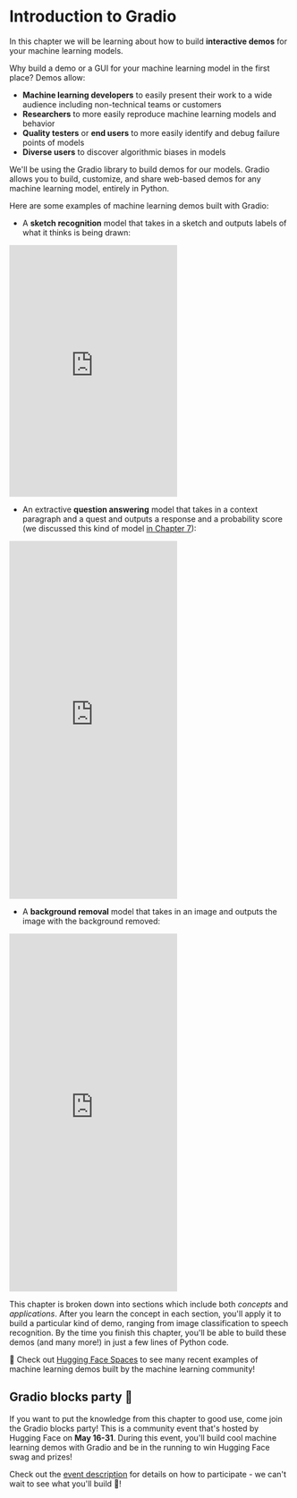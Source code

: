 # Introduction to Gradio

In this chapter we will be learning about how to build **interactive demos** for your machine learning models.

Why build a demo or a GUI for your machine learning model in the first place? Demos allow:

- **Machine learning developers** to easily present their work to a wide audience including non-technical teams or customers
- **Researchers** to more easily reproduce machine learning models and behavior
- **Quality testers** or **end users** to more easily identify and debug failure points of models
- **Diverse users** to discover algorithmic biases in models

We'll be using the Gradio library to build demos for our models. Gradio allows you to build, customize, and share web-based demos for any machine learning model, entirely in Python.

Here are some examples of machine learning demos built with Gradio:

* A **sketch recognition** model that takes in a sketch and outputs labels of what it thinks is being drawn:

<iframe src="https://hf.space/gradioiframe/course-demos/draw2/+" frameBorder="0" height="450" title="Gradio app" class="container p-0 flex-grow space-iframe" allow="accelerometer; ambient-light-sensor; autoplay; battery; camera; document-domain; encrypted-media; fullscreen; geolocation; gyroscope; layout-animations; legacy-image-formats; magnetometer; microphone; midi; oversized-images; payment; picture-in-picture; publickey-credentials-get; sync-xhr; usb; vr ; wake-lock; xr-spatial-tracking" sandbox="allow-forms allow-modals allow-popups allow-popups-to-escape-sandbox allow-same-origin allow-scripts allow-downloads"></iframe>

* An extractive **question answering** model that takes in a context paragraph and a quest and outputs a response and a probability score (we discussed this kind of model [in Chapter 7](/course/chapter7/7)):

<iframe src="https://hf.space/gradioiframe/course-demos/question-answering-simple/+" frameBorder="0" height="640" title="Gradio app" class="container p-0 flex-grow space-iframe" allow="accelerometer; ambient-light-sensor; autoplay; battery; camera; document-domain; encrypted-media; fullscreen; geolocation; gyroscope; layout-animations; legacy-image-formats; magnetometer; microphone; midi; oversized-images; payment; picture-in-picture; publickey-credentials-get; sync-xhr; usb; vr ; wake-lock; xr-spatial-tracking" sandbox="allow-forms allow-modals allow-popups allow-popups-to-escape-sandbox allow-same-origin allow-scripts allow-downloads"></iframe>

* A **background removal** model that takes in an image and outputs the image with the background removed:

<iframe src="https://hf.space/gradioiframe/course-demos/remove-bg-original/+" frameBorder="0" height="640" title="Gradio app" class="container p-0 flex-grow space-iframe" allow="accelerometer; ambient-light-sensor; autoplay; battery; camera; document-domain; encrypted-media; fullscreen; geolocation; gyroscope; layout-animations; legacy-image-formats; magnetometer; microphone; midi; oversized-images; payment; picture-in-picture; publickey-credentials-get; sync-xhr; usb; vr ; wake-lock; xr-spatial-tracking" sandbox="allow-forms allow-modals allow-popups allow-popups-to-escape-sandbox allow-same-origin allow-scripts allow-downloads"></iframe>

This chapter is broken down into sections which include both _concepts_ and _applications_. After you learn the concept in each section, you'll apply it to build a particular kind of demo, ranging from image classification to speech recognition. By the time you finish this chapter, you'll be able to build these demos (and many more!) in just a few lines of Python code.

<Tip>
👀 Check out <a href="https://huggingface.co/spaces" target="_blank">Hugging Face Spaces</a> to see many recent examples of machine learning demos built by the machine learning community!
</Tip>

## Gradio blocks party 🥳

If you want to put the knowledge from this chapter to good use, come join the Gradio blocks party! This is a community event that's hosted by Hugging Face on **May 16-31**. During this event, you'll build cool machine learning demos with Gradio and be in the running to win Hugging Face swag and prizes!

Check out the [event description](https://github.com/AK391/community-events/blob/main/gradio-blocks/README.md) for details on how to participate - we can't wait to see what you'll build 🤗!
